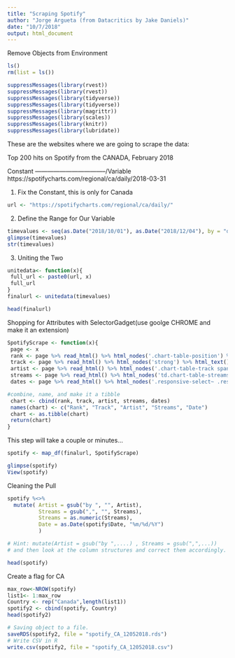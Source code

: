 ---
title: "Scraping Spotify"
author: "Jorge Argueta (from Datacritics by Jake Daniels)"
date: "10/7/2018"
output: html_document
---

Remove Objects from Environment
```{r}
ls()
rm(list = ls())
```

```{r}
suppressMessages(library(rvest))
suppressMessages(library(rvest))
suppressMessages(library(tidyverse))
suppressMessages(library(tidyverse))
suppressMessages(library(magrittr))
suppressMessages(library(scales))
suppressMessages(library(knitr))
suppressMessages(library(lubridate))
```

These are the websites where we are going to scrape the data:

Top 200 hits on Spotify from the CANADA, February 2018

Constant -----------------------------------/Variable
https://spotifycharts.com/regional/ca/daily/2018-03-31



1. Fix the Constant, this is only for Canada
```{r}
url <- "https://spotifycharts.com/regional/ca/daily/"
```

2. Define the Range for Our Variable
```{r}
timevalues <- seq(as.Date("2018/10/01"), as.Date("2018/12/04"), by = "day")
glimpse(timevalues)
str(timevalues)
```

3. Uniting the Two
```{r}
unitedata<- function(x){
 full_url <- paste0(url, x)
 full_url
}
finalurl <- unitedata(timevalues)

head(finalurl)
```

Shopping for Attributes with SelectorGadget(use goolge CHROME and make it an extension)
```{r}
SpotifyScrape <- function(x){
 page <- x
 rank <- page %>% read_html() %>% html_nodes('.chart-table-position') %>% html_text() %>% as.data.frame()
 track <- page %>% read_html() %>% html_nodes('strong') %>% html_text() %>% as.data.frame()
 artist <- page %>% read_html() %>% html_nodes('.chart-table-track span') %>% html_text() %>% as.data.frame()
 streams <- page %>% read_html() %>% html_nodes('td.chart-table-streams') %>% html_text() %>% as.data.frame()
 dates <- page %>% read_html() %>% html_nodes('.responsive-select~ .responsive-select+ .responsive-select .responsive-select-value') %>% html_text() %>% as.data.frame()

#combine, name, and make it a tibble
 chart <- cbind(rank, track, artist, streams, dates)
 names(chart) <- c("Rank", "Track", "Artist", "Streams", "Date")
 chart <- as.tibble(chart)
 return(chart)
}
```

This step will take a couple or minutes...
```{r}
spotify <- map_df(finalurl, SpotifyScrape)
```

```{r}
glimpse(spotify)
View(spotify)
```

Cleaning the Pull
```{r}
spotify %<>% 
  mutate( Artist = gsub("by ", "", Artist), 
          Streams = gsub(",", "", Streams), 
          Streams = as.numeric(Streams), 
          Date = as.Date(spotify$Date, "%m/%d/%Y")
          )

# Hint: mutate(Artist = gsub("by ",....) , Streams = gsub(",",...)) 
# and then look at the column structures and correct them accordingly.
```

```{r}
head(spotify)
```

Create a flag for CA
```{r}
max_row<-NROW(spotify)
list1<- 1:max_row
Country <- rep("Canada",length(list1))
spotify2 <- cbind(spotify, Country)
head(spotify2)
```

```{r}
# Saving object to a file.
saveRDS(spotify2, file = "spotify_CA_12052018.rds")
# Write CSV in R
write.csv(spotify2, file = "spotify_CA_12052018.csv")
```

